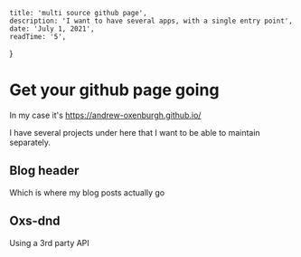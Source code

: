 
    title: 'multi source github page',
    description: 'I want to have several apps, with a single entry point',
    date: 'July 1, 2021',
    readTime: '5',
}


# Get your github page going

In my case it's https://andrew-oxenburgh.github.io/

I have several projects under here that I want to be able to maintain separately.

## Blog header

Which is where my blog posts actually go

## Oxs-dnd

Using a 3rd party API
